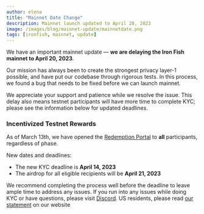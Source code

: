 ```yaml
---
author: elena
title: "Mainnet Date Change"
description: Mainnet launch updated to April 20, 2023
image: /images/blog/mainnet-update/mainnetdate.png
tags: [ironfish, mainnet, update]
---
```


We have an important mainnet update — **we are delaying the Iron Fish mainnet to April 20, 2023**.

Our mission has always been to create the strongest privacy layer-1 possible, and have put our codebase through rigorous tests. In this process, we found a bug that needs to be fixed before we can launch mainnet.

We appreciate your support and patience while we resolve the issue. This delay also means testnet participants will have more time to complete KYC; please see the information below for updated deadlines.

### Incentivized Testnet Rewards

As of March 13th, we have opened the [Redemption Portal](https://testnet.ironfish.network/dashboard/rewards) to **all** participants, regardless of phase.

New dates and deadlines:

-   The new KYC deadline is **April 14, 2023**
-   The airdrop for all eligible recipients will be **April 21, 2023**

We recommend completing the process well before the deadline to leave ample time to address any issues. If you run into any issues while doing KYC or have questions, please visit [Discord](https://discord.ironfish.network/). US residents, please read [our statement](https://testnet.ironfish.network/faq#us-token-distribution) on our website
